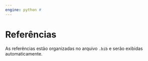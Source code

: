 ```yaml
---
engine: python # 
---
```


# Referências

As referências estão organizadas no arquivo `.bib` e serão exibidas automaticamente.

::: {#refs}
:::